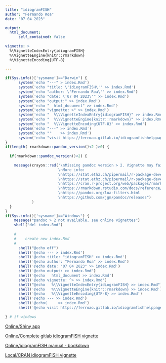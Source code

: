 ```yaml
---
title: "idiogramFISH"
author: "Fernando Roa"
date: "07 04 2023"

output:
  html_document:
      self_contained: false
    
vignette: >
  %\VignetteIndexEntry{idiogramFISH}
  %\VignetteEngine{knitr::rmarkdown}
  %\VignetteEncoding{UTF-8}
  
---
```

<!--<a name="top"></a> -->

```r
if(Sys.info()['sysname']=="Darwin") {
      system('echo "---" > index.Rmd')
      system('echo "title: \'idiogramFISH\'" >> index.Rmd')
      system('echo "author: \'Fernando Roa\'" >> index.Rmd')
      system('echo "date: \'07 04 2023\'" >> index.Rmd')
      system('echo "output:" >> index.Rmd')
      system('echo "  html_document" >> index.Rmd')
      system('echo "vignette: >" >> index.Rmd')
      system('echo "  %\\VignetteIndexEntry{idiogramFISH}" >> index.Rmd')
      system('echo "  %\\VignetteEngine{knitr::rmarkdown}" >> index.Rmd')
      system('echo "  %\\VignetteEncoding{UTF-8}" >> index.Rmd')
      system('echo "---" >> index.Rmd')
      system('echo ""    >> index.Rmd')
      system('echo "visit https://ferroao.gitlab.io/idiogramfishhelppages" >> index.Rmd')
}
if(length( rmarkdown::pandoc_version()<2 )>0) { 
  
  if(rmarkdown::pandoc_version()<2) {
    
    message(crayon::red("\nMissing pandoc version > 2. Vignette may fail because it uses lua filter for multiple bibliographies
                        \nMore info:
                        \nhttps://stat.ethz.ch/pipermail/r-package-devel/2019q2/004127.html
                        \nhttps://stat.ethz.ch/pipermail/r-package-devel/2020q1/004814.html
                        \nhttps://cran.r-project.org/web/packages/rmarkdown/vignettes/lua-filters.html
                        \nhttps://rmarkdown.rstudio.com/docs/reference/pandoc_args.html
                        \nhttps://pandoc.org/lua-filters.html
                        \nhttps://github.com/jgm/pandoc/releases")
            )
  }
}
if(Sys.info()['sysname']=="Windows") {
    message("pandoc > 2 not available, see online vignettes")
    shell("del index.Rmd")
    
    #
    #    create new index.Rmd
    #
      shell("@echo off")
      shell('@echo --- > index.Rmd')
      shell('@echo title: "idiogramFISH" >> index.Rmd')
      shell('@echo author: "Fernando Roa" >> index.Rmd')
      shell('@echo date: "07 04 2023" >> index.Rmd')
      shell('@echo output: >> index.Rmd')
      shell('@echo   html_document >> index.Rmd')
      shell('@echo vignette: ^> >> index.Rmd')
      shell("@echo   %\\VignetteIndexEntry{idiogramFISH} >> index.Rmd")
      shell('@echo   %\\VignetteEngine{knitr::rmarkdown} >> index.Rmd')
      shell('@echo   %\\VignetteEncoding{UTF-8} >> index.Rmd')
      shell('@echo --- >> index.Rmd')
      shell('@echo(     >> index.Rmd')
      shell('@echo visit https://ferroao.gitlab.io/idiogramfishhelppages >> index.Rmd')
   
} # if windows
```
  
[Online/Shiny app](https://ferroao.gitlab.io/manualidiogramfish/shiny-app.html){target="_blank"}

[Online/Complete gitlab idiogramFISH vignette](https://ferroao.gitlab.io/idiogramfishhelppages){target="_blank"}

[Online/idiogramFISH manual - bookdown](https://ferroao.gitlab.io/manualidiogramfish){target="_blank"}

[Local/CRAN idiogramFISH vignette](index.html){target="_blank"}

